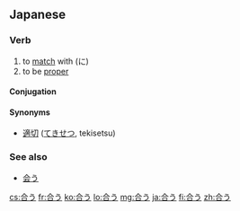 ==Japanese==
{{ja-kanjitab|合}}

===Verb===
{{ja-verb|kk|type=1|tr=intrans|hira=あう|rom=au}}

# to [[match]] with (に)
# to be [[proper]]

====Conjugation====
{{ja-go-u|合|あ|a}}

====Synonyms====
* [[適切]] ([[てきせつ]], tekisetsu)

===See also===
* [[会う]]

[[cs:合う]]
[[fr:合う]]
[[ko:合う]]
[[lo:合う]]
[[mg:合う]]
[[ja:合う]]
[[fi:合う]]
[[zh:合う]]